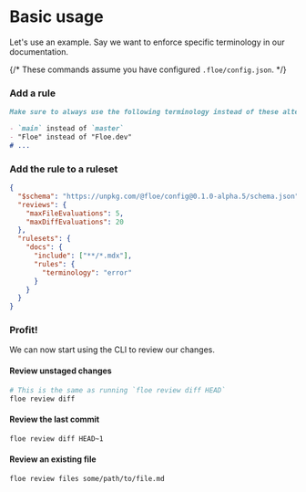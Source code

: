
# Basic usage
Let's use an example. Say we want to enforce specific terminology in our
documentation.

{/* <Callout emoji="💡">These commands assume you have configured `.floe/config.json`.</Callout> */}
<Steps>
### Add a rule
```markdown copy filename=".floe/rules/terminology.md"
Make sure to always use the following terminology instead of these alternatives:

- `main` instead of `master`
- "Floe" instead of "Floe.dev"
# ...
```

### Add the rule to a ruleset
```json copy filename=".floe/config.json"
{
  "$schema": "https://unpkg.com/@floe/config@0.1.0-alpha.5/schema.json",
  "reviews": {
    "maxFileEvaluations": 5,
    "maxDiffEvaluations": 20
  },
  "rulesets": {
    "docs": {
      "include": ["**/*.mdx"],
      "rules": {
        "terminology": "error"
      }
    }
  }
}
```
### Profit!
We can now start using the CLI to review our changes.

#### Review unstaged changes
```bash copy
# This is the same as running `floe review diff HEAD`
floe review diff
```

#### Review the last commit
```bash copy
floe review diff HEAD~1
```

#### Review an existing file
```bash copy
floe review files some/path/to/file.md
```
</Steps>